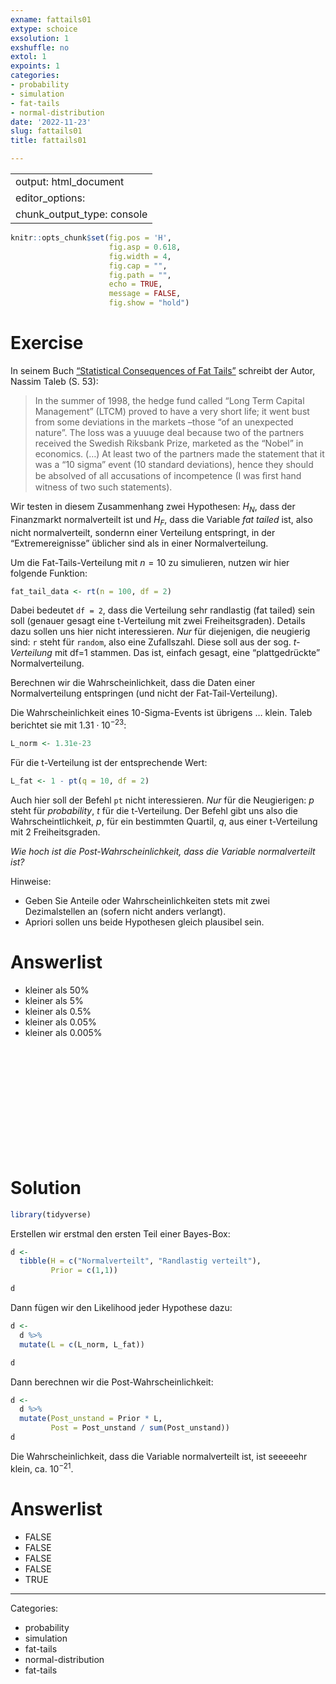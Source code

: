 ```yaml
---
exname: fattails01
extype: schoice
exsolution: 1
exshuffle: no
extol: 1
expoints: 1
categories:
- probability
- simulation
- fat-tails
- normal-distribution
date: '2022-11-23'
slug: fattails01
title: fattails01

---
```



---
output: html_document
editor_options: 
  chunk_output_type: console
---






```r
knitr::opts_chunk$set(fig.pos = 'H',
                      fig.asp = 0.618,
                      fig.width = 4,
                      fig.cap = "", 
                      fig.path = "",
                      echo = TRUE, 
                      message = FALSE,
                      fig.show = "hold")
```







# Exercise

In seinem Buch ["Statistical Consequences of Fat Tails"](https://nassimtaleb.org/2020/01/final-version-fat-tails/) schreibt der Autor, Nassim Taleb (S. 53):


>   In the summer of 1998, the hedge fund called "Long Term Capital Management" (LTCM) proved to have a very short life; it went bust from some deviations in the markets –those "of an unexpected nature". The loss was a yuuuge deal because two of the partners received the Swedish Riksbank Prize, marketed as the "Nobel" in economics. (...)  At least two of the partners made the statement that it was a "10 sigma" event (10 standard deviations), hence they should be absolved of all accusations of incompetence (I was ﬁrst hand witness of two such statements).

Wir testen in diesem Zusammenhang zwei Hypothesen: $H_N$, dass der Finanzmarkt normalverteilt ist und $H_F$, dass die Variable *fat tailed* ist, also nicht normalverteilt, sondernn einer Verteilung entspringt, in der "Extremereignisse" üblicher sind als in einer Normalverteilung.


Um die Fat-Tails-Verteilung mit $n=10$ zu simulieren, nutzen wir hier folgende Funktion:

```r
fat_tail_data <- rt(n = 100, df = 2)
```

Dabei bedeutet `df = 2`, dass die Verteilung sehr randlastig (fat tailed) sein soll (genauer gesagt eine t-Verteilung mit zwei Freiheitsgraden).
Details dazu sollen uns hier nicht interessieren. 
*Nur* für diejenigen, die neugierig sind: `r` steht für `random`, also eine Zufallszahl. Diese soll aus der sog. *t-Verteilung* mit df=1 stammen. 
Das ist, einfach gesagt, eine "plattgedrückte" Normalverteilung.


Berechnen wir die Wahrscheinlichkeit, dass die Daten einer Normalverteilung entspringen (und nicht der Fat-Tail-Verteilung).


Die Wahrscheinlichkeit eines 10-Sigma-Events ist übrigens ... klein. Taleb berichtet sie mit $1.31 \cdot 10^{-23}$:

```r
L_norm <- 1.31e-23
```


Für die t-Verteilung ist der entsprechende Wert:

```r
L_fat <- 1 - pt(q = 10, df = 2)
```

Auch hier soll der Befehl `pt` nicht interessieren.
*Nur* für die Neugierigen: *p*  steht für *probability*, *t* für die t-Verteilung.
Der Befehl gibt uns also die Wahrscheintlichkeit, $p$, für ein bestimmten Quartil, $q$,
aus einer t-Verteilung mit 2 Freiheitsgraden.



*Wie hoch ist die Post-Wahrscheinlichkeit, dass die Variable normalverteilt ist?*




Hinweise:

- Geben Sie Anteile oder Wahrscheinlichkeiten stets mit zwei Dezimalstellen an (sofern nicht anders verlangt).
- Apriori sollen uns beide Hypothesen gleich plausibel sein.


Answerlist
==========
* kleiner als 50%
* kleiner als 5%
* kleiner als 0.5%
* kleiner als 0.05%
* kleiner als 0.005%



</br>
</br>
</br>
</br>
</br>
</br>
</br>
</br>
</br>
</br>

# Solution


```r
library(tidyverse)
```


Erstellen wir erstmal den ersten Teil einer Bayes-Box:

```r
d <-
  tibble(H = c("Normalverteilt", "Randlastig verteilt"),
         Prior = c(1,1))

d
```

Dann fügen wir den Likelihood jeder Hypothese dazu:

```r
d <-
  d %>% 
  mutate(L = c(L_norm, L_fat))

d
```


Dann berechnen wir die Post-Wahrscheinlichkeit:

```r
d <-
  d %>% 
  mutate(Post_unstand = Prior * L,
         Post = Post_unstand / sum(Post_unstand))
d
```


Die Wahrscheinlichkeit, dass die Variable normalverteilt ist, ist seeeeehr klein, ca. $10^{-21}$.




Answerlist
==========
* FALSE
* FALSE
* FALSE
* FALSE
* TRUE




---

Categories: 

- probability
- simulation
- fat-tails
- normal-distribution
- fat-tails


